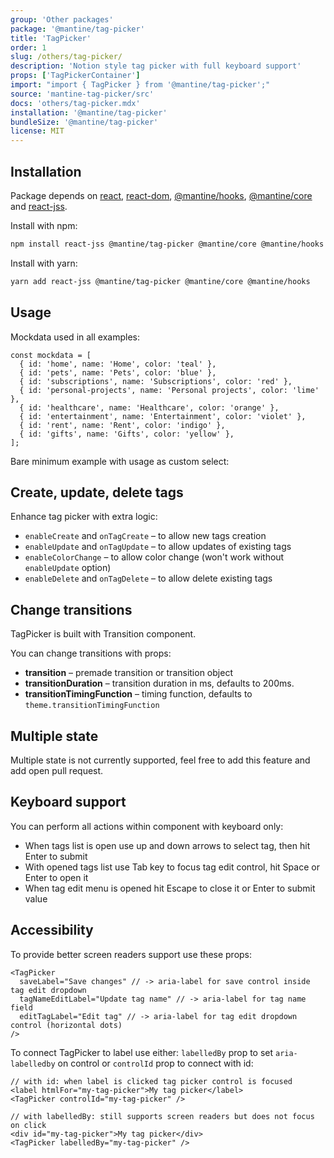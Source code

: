 ```yaml
---
group: 'Other packages'
package: '@mantine/tag-picker'
title: 'TagPicker'
order: 1
slug: /others/tag-picker/
description: 'Notion style tag picker with full keyboard support'
props: ['TagPickerContainer']
import: "import { TagPicker } from '@mantine/tag-picker';"
source: 'mantine-tag-picker/src'
docs: 'others/tag-picker.mdx'
installation: '@mantine/tag-picker'
bundleSize: '@mantine/tag-picker'
license: MIT
---
```



## Installation

Package depends on [react](https://www.npmjs.com/package/react), [react-dom](https://www.npmjs.com/package/react-dom), [@mantine/hooks](https://www.npmjs.com/package/@mantine/hooks), [@mantine/core](https://www.npmjs.com/package/@mantine/core) and [react-jss](https://www.npmjs.com/package/react-jss).

Install with npm:

```sh
npm install react-jss @mantine/tag-picker @mantine/core @mantine/hooks
```

Install with yarn:

```sh
yarn add react-jss @mantine/tag-picker @mantine/core @mantine/hooks
```

## Usage

Mockdata used in all examples:

```tsx
const mockdata = [
  { id: 'home', name: 'Home', color: 'teal' },
  { id: 'pets', name: 'Pets', color: 'blue' },
  { id: 'subscriptions', name: 'Subscriptions', color: 'red' },
  { id: 'personal-projects', name: 'Personal projects', color: 'lime' },
  { id: 'healthcare', name: 'Healthcare', color: 'orange' },
  { id: 'entertainment', name: 'Entertainment', color: 'violet' },
  { id: 'rent', name: 'Rent', color: 'indigo' },
  { id: 'gifts', name: 'Gifts', color: 'yellow' },
];
```

Bare minimum example with usage as custom select:

<Demo data={TagPickerDemos.minimal} />

## Create, update, delete tags

Enhance tag picker with extra logic:

- `enableCreate` and `onTagCreate` – to allow new tags creation
- `enableUpdate` and `onTagUpdate` – to allow updates of existing tags
- `enableColorChange` – to allow color change (won't work without `enableUpdate` option)
- `enableDelete` and `onTagDelete` – to allow delete existing tags

<Demo data={TagPickerDemos.base} />

## Change transitions

TagPicker is built with <GatsbyLink to="/core/transition/">Transition</GatsbyLink> component.

You can change transitions with props:

- **transition** – premade transition or transition object
- **transitionDuration** – transition duration in ms, defaults to 200ms.
- **transitionTimingFunction** – timing function, defaults to `theme.transitionTimingFunction`

<Demo data={TagPickerDemos.transitions} />

## Multiple state

Multiple state is not currently supported, feel free to add this feature and add <GatsbyLink to="/pages/contribute/">open pull request</GatsbyLink>.

## Keyboard support

You can perform all actions within component with keyboard only:

- When tags list is open use up and down arrows to select tag, then hit Enter to submit
- With opened tags list use Tab key to focus tag edit control, hit Space or Enter to open it
- When tag edit menu is opened hit Escape to close it or Enter to submit value

## Accessibility

To provide better screen readers support use these props:

```tsx
<TagPicker
  saveLabel="Save changes" // -> aria-label for save control inside tag edit dropdown
  tagNameEditLabel="Update tag name" // -> aria-label for tag name field
  editTagLabel="Edit tag" // -> aria-label for tag edit dropdown control (horizontal dots)
/>
```

To connect TagPicker to label use either: `labelledBy` prop to set `aria-labelledby` on control
or `controlId` prop to connect with id:

```tsx
// with id: when label is clicked tag picker control is focused
<label htmlFor="my-tag-picker">My tag picker</label>
<TagPicker controlId="my-tag-picker" />

// with labelledBy: still supports screen readers but does not focus on click
<div id="my-tag-picker">My tag picker</div>
<TagPicker labelledBy="my-tag-picker" />
```
